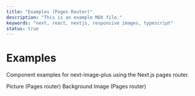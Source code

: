 ```yaml
---
title: "Examples (Pages Router)"
description: "This is an example MDX file."
keywords: "next, react, nextjs, responsive images, typescript"
status: true
---
```


# Examples

Component examples for next-image-plus using the Next.js pages router.

<SimpleGrid>
  <FeaturedLink href="/examples-pages/picture" size="lg">
    Picture (Pages router)
  </FeaturedLink>
  <FeaturedLink href="/examples-pages/background-image" size="lg">
    Background Image (Pages router)
  </FeaturedLink>
</SimpleGrid>
